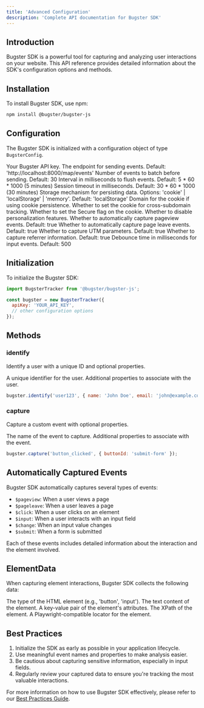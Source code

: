 ```yaml
---
title: 'Advanced Configuration'
description: 'Complete API documentation for Bugster SDK'
---
```


## Introduction

Bugster SDK is a powerful tool for capturing and analyzing user interactions on your website. This API reference provides detailed information about the SDK's configuration options and methods.

## Installation

To install Bugster SDK, use npm:

```bash
npm install @bugster/bugster-js
```

## Configuration

The Bugster SDK is initialized with a configuration object of type `BugsterConfig`.

<ResponseField name="BugsterConfig" type="object">
  <Expandable title="properties">
    <ResponseField name="apiKey" type="string" required>
      Your Bugster API key.
    </ResponseField>
    <ResponseField name="endpoint" type="string">
      The endpoint for sending events. Default: 'http://localhost:8000/map/events'
    </ResponseField>
    <ResponseField name="batchSize" type="number">
      Number of events to batch before sending. Default: 30
    </ResponseField>
    <ResponseField name="flushInterval" type="number">
      Interval in milliseconds to flush events. Default: 5 * 60 * 1000 (5 minutes)
    </ResponseField>
    <ResponseField name="sessionTimeout" type="number">
      Session timeout in milliseconds. Default: 30 * 60 * 1000 (30 minutes)
    </ResponseField>
    <ResponseField name="persistence" type="string">
      Storage mechanism for persisting data. Options: 'cookie' | 'localStorage' | 'memory'. Default: 'localStorage'
    </ResponseField>
    <ResponseField name="cookieDomain" type="string">
      Domain for the cookie if using cookie persistence.
    </ResponseField>
    <ResponseField name="crossSubdomainCookie" type="boolean">
      Whether to set the cookie for cross-subdomain tracking.
    </ResponseField>
    <ResponseField name="secureCookie" type="boolean">
      Whether to set the Secure flag on the cookie.
    </ResponseField>
    <ResponseField name="disablePersonalization" type="boolean">
      Whether to disable personalization features.
    </ResponseField>
    <ResponseField name="capturePageview" type="boolean">
      Whether to automatically capture pageview events. Default: true
    </ResponseField>
    <ResponseField name="capturePageleave" type="boolean">
      Whether to automatically capture page leave events. Default: true
    </ResponseField>
    <ResponseField name="captureUtm" type="boolean">
      Whether to capture UTM parameters. Default: true
    </ResponseField>
    <ResponseField name="captureReferrer" type="boolean">
      Whether to capture referrer information. Default: true
    </ResponseField>
    <ResponseField name="inputDebounceTime" type="number">
      Debounce time in milliseconds for input events. Default: 500
    </ResponseField>
  </Expandable>
</ResponseField>

## Initialization

To initialize the Bugster SDK:

```javascript
import BugsterTracker from '@bugster/bugster-js';

const bugster = new BugsterTracker({
  apiKey: 'YOUR_API_KEY',
  // other configuration options
});
```

## Methods

### identify

Identify a user with a unique ID and optional properties.

<ResponseField name="identify" type="function">
  <Expandable title="parameters">
    <ResponseField name="distinctId" type="string" required>
      A unique identifier for the user.
    </ResponseField>
    <ResponseField name="properties" type="object">
      Additional properties to associate with the user.
    </ResponseField>
  </Expandable>
</ResponseField>

```javascript
bugster.identify('user123', { name: 'John Doe', email: 'john@example.com' });
```

### capture

Capture a custom event with optional properties.

<ResponseField name="capture" type="function">
  <Expandable title="parameters">
    <ResponseField name="eventName" type="string" required>
      The name of the event to capture.
    </ResponseField>
    <ResponseField name="properties" type="object">
      Additional properties to associate with the event.
    </ResponseField>
  </Expandable>
</ResponseField>

```javascript
bugster.capture('button_clicked', { buttonId: 'submit-form' });
```

## Automatically Captured Events

Bugster SDK automatically captures several types of events:

- `$pageview`: When a user views a page
- `$pageleave`: When a user leaves a page
- `$click`: When a user clicks on an element
- `$input`: When a user interacts with an input field
- `$change`: When an input value changes
- `$submit`: When a form is submitted

Each of these events includes detailed information about the interaction and the element involved.

## ElementData

When capturing element interactions, Bugster SDK collects the following data:

<ResponseField name="ElementData" type="object">
  <Expandable title="properties">
    <ResponseField name="elementType" type="string">
      The type of the HTML element (e.g., 'button', 'input').
    </ResponseField>
    <ResponseField name="elementText" type="string">
      The text content of the element.
    </ResponseField>
    <ResponseField name="elementAttributes" type="object">
      A key-value pair of the element's attributes.
    </ResponseField>
    <ResponseField name="xpath" type="string">
      The XPath of the element.
    </ResponseField>
    <ResponseField name="playwrightLocator" type="string">
      A Playwright-compatible locator for the element.
    </ResponseField>
  </Expandable>
</ResponseField>

## Best Practices

1. Initialize the SDK as early as possible in your application lifecycle.
2. Use meaningful event names and properties to make analysis easier.
3. Be cautious about capturing sensitive information, especially in input fields.
4. Regularly review your captured data to ensure you're tracking the most valuable interactions.

For more information on how to use Bugster SDK effectively, please refer to our [Best Practices Guide](/best-practices).

